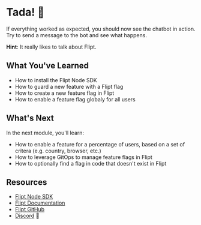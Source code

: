 # Tada! 🎉

If everything worked as expected, you should now see the chatbot in action. Try to send a message to the bot and see what happens.

**Hint**: It really likes to talk about Flipt.

## What You've Learned

- How to install the Flipt Node SDK
- How to guard a new feature with a Flipt flag
- How to create a new feature flag in Flipt
- How to enable a feature flag globaly for all users

## What's Next

In the next module, you'll learn:

- How to enable a feature for a percentage of users, based on a set of critera (e.g. country, browser, etc.)
- How to leverage GitOps to manage feature flags in Flipt
- How to optionally find a flag in code that doesn't exist in Flipt

## Resources

- [Flipt Node SDK](https://github.com/flipt-io/flipt-node)
- [Flipt Documentation](https://www.flipt.io/docs)
- [Flipt GitHub](https://github.com/flipt-io/flipt)
- [Discord](https://www.flipt.io/discord) 👾
